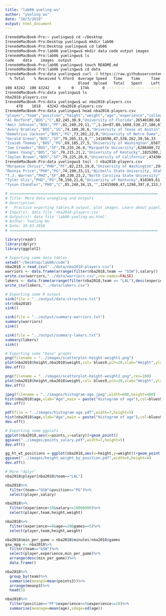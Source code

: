 ```yaml
---
title: "lab06-yueling-wu"
author: "yueling wu"
date: "10/3/2018"
output: html_document
---
```


```bash
IrenedeMacBook-Pro:~ yuelingwu$ cd ~/Desktop
IrenedeMacBook-Pro:Desktop yuelingwu$ mkdir lab06
IrenedeMacBook-Pro:Desktop yuelingwu$ cd lab06
IrenedeMacBook-Pro:lab06 yuelingwu$ mkdir data code output images
IrenedeMacBook-Pro:lab06 yuelingwu$ ls
code	data	images	output
IrenedeMacBook-Pro:lab06 yuelingwu$ touch README.md
IrenedeMacBook-Pro:lab06 yuelingwu$ cd data
IrenedeMacBook-Pro:data yuelingwu$ curl -O https://raw.githubusercontent.com/ucb-stat133/stat133-fall-2018/master/data/nba2018-players.csv
  % Total    % Received % Xferd  Average Speed   Time    Time     Time  Current
                                 Dload  Upload   Total   Spent    Left  Speed
100 43242  100 43242    0     0   174k      0 --:--:-- --:--:-- --:--:--  175k
IrenedeMacBook-Pro:data yuelingwu$ ls
nba2018-players.csv
IrenedeMacBook-Pro:data yuelingwu$ wc nba2018-players.csv
     478    1818   43242 nba2018-players.csv
IrenedeMacBook-Pro:data yuelingwu$ head nba2018-players.csv
"player","team","position","height","weight","age","experience","college","salary","games","minutes","points","points3","points2","points1"
"Al Horford","BOS","C",82,245,30,9,"University of Florida",26540100,68,2193,952,86,293,108
"Amir Johnson","BOS","PF",81,240,29,11,"",1.2e+07,80,1608,520,27,186,67
"Avery Bradley","BOS","SG",74,180,26,6,"University of Texas at Austin",8269663,55,1835,894,108,251,68
"Demetrius Jackson","BOS","PG",73,201,22,0,"University of Notre Dame",1450000,5,17,10,1,2,3
"Gerald Green","BOS","SF",79,205,31,9,"",1410598,47,538,262,39,56,33
"Isaiah Thomas","BOS","PG",69,185,27,5,"University of Washington",6587132,76,2569,2199,245,437,590
"Jae Crowder","BOS","SF",78,235,26,4,"Marquette University",6286408,72,2335,999,157,176,176
"James Young","BOS","SG",78,215,21,2,"University of Kentucky",1825200,29,220,68,12,13,6
"Jaylen Brown","BOS","SF",79,225,20,0,"University of California",4743000,78,1341,515,46,146,85
IrenedeMacBook-Pro:data yuelingwu$ tail -5 nba2018-players.csv
"Marquese Chriss","PHO","PF",82,233,19,0,"University of Washington",2941440,82,1743,753,72,212,113
"Ronnie Price","PHO","PG",74,190,33,11,"Nicholls State University, Utah Valley State College",465143,14,134,14,3,1,3
"T.J. Warren","PHO","SF",80,230,23,2,"North Carolina State University",2128920,66,2048,951,26,377,119
"Tyler Ulis","PHO","PG",70,150,21,0,"University of Kentucky",918369,61,1123,444,21,163,55
"Tyson Chandler","PHO","C",85,240,34,15,"",12415000,47,1298,397,0,153,91
```

```r
# ===================================================================
# Title: More data wrangling and outputs
# Description:
#   Practice exporting tables,R output, plot images. Learn about pipelines
# Input(s): data file 'nba2018-players.csv'
# Output(s): data file 'lab06-yueling-wu.html'
# Author: Yueling Wu
# Date: 10-03-2018
# ===================================================================

library(readr)
library(dplyr)
library(ggplot2)

# Exporting some data tables
setwd("~/Desktop/lab06/code")
nba2018 = read_csv("../data/nba2018-players.csv")
warriors <- data.frame(arrange(filter(nba2018,team == "GSW"),salary))
write.csv(warriors,"../data/warriors.csv",row.names=FALSE)
lakers <- data.frame(arrange(filter(nba2018,team == "LAL"),desc(experience)))
write_csv(lakers,"../data/lakers.csv")

# Exporting some R output
sink(file = "../output/data-structure.txt")
str(nba2018)
sink()

sink(file = "../output/summary-warriors.txt")
summary(warriors)
sink()

sink(file = "../output/summary-lakers.txt")
summary(lakers)
sink()

# Exporting some "base" graphs
png(filename = "../images/scatterplot-height-weight1.png")
plot(nba2018$height,nba2018$weight,col= blues9,pch=20,xlab="Height",ylab="Weight")
dev.off()

png(filename = "../images/scatterplot-height-weight2.png",res=100)
plot(nba2018$height,nba2018$weight,col= blues9,pch=20,xlab="Height",ylab="Weight")
dev.off()

jpeg(filename = "../images/histogram-age.jpeg",width=600,height=400)
hist(nba2018$age,xlab="Age",main = paste("Histogram of age"),col=blues9)
dev.off()

pdf(file = "../images/histogram-age.pdf",width=7,height=5)
hist(nba2018$age,xlab="Age",main = paste("Histogram of age"),col=blues9)
dev.off()

# Exporting some ggplots
ggplot(nba2018,aes(x=points,y=salary))+geom_point()
ggsave("../images/points_salary.pdf",width=7,height=5)
dev.off()

gg_ht_wt_positions = ggplot(nba2018,aes(x=height,y=weight))+geom_point()+facet_wrap(~ position)
ggsave("../images/height_weight_by_position.pdf",width=6,height=4)
dev.off()

# More "dplyr"
nba2018$player[nba2018$team=="LAL"]

nba2018%>%
  filter(team=="GSW"&position=="PG")%>%
  select(player,salary)

nba2018%>%
  filter(experience>10&salary<=10000000)%>%
  select(player,team,height,weight)

nba2018%>%
  filter(experience==0&age==20&games==5)%>%
  select(player,team,height,weight)

nba2018$min_per_game = nba2018$minutes/nba2018$games
gsw_mpg <- nba2018%>%
  filter(team=="GSW")%>%
  select(player,experience,min_per_game)%>%
  arrange(desc(min_per_game))%>%
  data.frame()

nba2018%>%
  group_by(team)%>%
  summarise(meanp3=mean(points3))%>%
  arrange(meanp3)%>%
  head(5)

nba2018%>%
  filter(position=="PF"&experience>=5&experience<=10)%>%
  summarise(meanage=mean(age),sdage=sd(age))

```

